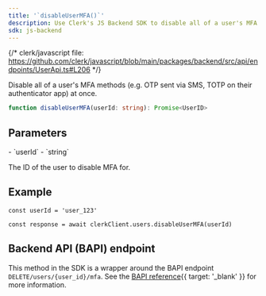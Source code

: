 ```yaml
---
title: '`disableUserMFA()`'
description: Use Clerk's JS Backend SDK to disable all of a user's MFA methods at once.
sdk: js-backend
---
```


{/* clerk/javascript file: https://github.com/clerk/javascript/blob/main/packages/backend/src/api/endpoints/UserApi.ts#L206 */}

Disable all of a user's MFA methods (e.g. OTP sent via SMS, TOTP on their authenticator app) at once.

```ts
function disableUserMFA(userId: string): Promise<UserID>
```

## Parameters

<Properties>
  - `userId`
  - `string`

  The ID of the user to disable MFA for.
</Properties>

## Example

<Include src="_partials/backend/usage" />

```tsx
const userId = 'user_123'

const response = await clerkClient.users.disableUserMFA(userId)
```

## Backend API (BAPI) endpoint

This method in the SDK is a wrapper around the BAPI endpoint `DELETE/users/{user_id}/mfa`. See the [BAPI reference](/docs/reference/backend-api/tag/users/delete/users/\{user_id}/mfa){{ target: '_blank' }} for more information.
